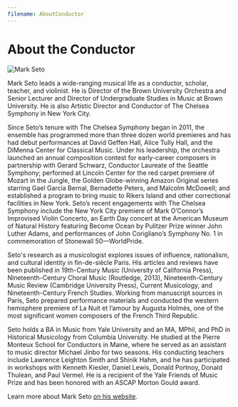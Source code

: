 ```yaml
---
filename: AboutConductor
---
```

# About the Conductor

![Mark Seto](images/uploads/take-3.jpg)

Mark Seto leads a wide-ranging musical life as a conductor, scholar, teacher, and violinist. He is Director of the Brown University Orchestra and Senior Lecturer and Director of Undergraduate Studies in Music at Brown University. He is also Artistic Director and Conductor of The Chelsea Symphony in New York City. 

Since Seto’s tenure with The Chelsea Symphony began in 2011, the ensemble has programmed more than three dozen world premieres and has had debut performances at David Geffen Hall, Alice Tully Hall, and the DiMenna Center for Classical Music. Under his leadership, the orchestra launched an annual composition contest for early-career composers in partnership with Gerard Schwarz, Conductor Laureate of the Seattle Symphony; performed at Lincoln Center for the red carpet premiere of Mozart in the Jungle, the Golden Globe-winning Amazon Original series starring Gael García Bernal, Bernadette Peters, and Malcolm McDowell; and established a program to bring music to Rikers Island and other correctional facilities in New York. Seto’s recent engagements with The Chelsea Symphony include the New York City premiere of Mark O’Connor’s Improvised Violin Concerto, an Earth Day concert at the American Museum of Natural History featuring Become Ocean by Pulitzer Prize winner John Luther Adams, and performances of John Corigliano’s Symphony No. 1 in commemoration of Stonewall 50—WorldPride.

Seto's research as a musicologist explores issues of influence, nationalism, and cultural identity in fin-de-siècle Paris. His articles and reviews have been published in 19th-Century Music (University of California Press), Nineteenth-Century Choral Music (Routledge, 2013), Nineteenth-Century Music Review (Cambridge University Press), Current Musicology, and Nineteenth-Century French Studies. Working from manuscript sources in Paris, Seto prepared performance materials and conducted the western hemisphere premiere of La Nuit et l’amour by Augusta Holmès, one of the most significant women composers of the French Third Republic.

Seto holds a BA in Music from Yale University and an MA, MPhil, and PhD in Historical Musicology from Columbia University. He studied at the Pierre Monteux School for Conductors in Maine, where he served as an assistant to music director Michael Jinbo for two seasons. His conducting teachers include Lawrence Leighton Smith and Shinik Hahm, and he has participated in workshops with Kenneth Kiesler, Daniel Lewis, Donald Portnoy, Donald Thulean, and Paul Vermel. He is a recipient of the Yale Friends of Music Prize and has been honored with an ASCAP Morton Gould award.

Learn more about Mark Seto [on his website](https://www.markseto.com/about).